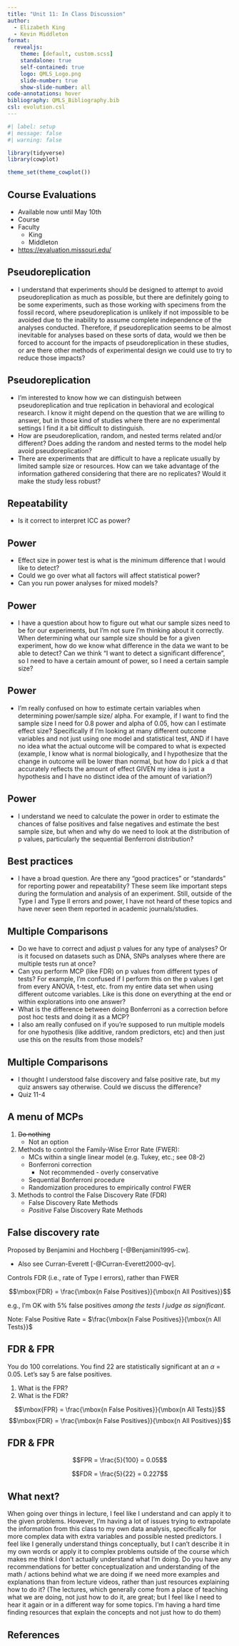 ```yaml
---
title: "Unit 11: In Class Discussion"
author:
  - Elizabeth King
  - Kevin Middleton
format:
  revealjs:
    theme: [default, custom.scss]
    standalone: true
    self-contained: true
    logo: QMLS_Logo.png
    slide-number: true
    show-slide-number: all
code-annotations: hover
bibliography: QMLS_Bibliography.bib
csl: evolution.csl
---
```


```r
#| label: setup
#| message: false
#| warning: false

library(tidyverse)
library(cowplot)

theme_set(theme_cowplot())
```


## Course Evaluations

- Available now until May 10th
- Course
- Faculty
    - King
    - Middleton
- [https://evaluation.missouri.edu/](https://evaluation.missouri.edu/)


## Pseudoreplication

- I understand that experiments should be designed to attempt to avoid pseudoreplication as much as possible, but there are definitely going to be some experiments, such as those working with specimens from the fossil record, where pseudoreplication is unlikely if not impossible to be avoided due to the inability to assume complete independence of the analyses conducted. Therefore, if pseudoreplication seems to be almost inevitable for analyses based on these sorts of data, would we then be forced to account for the impacts of pseudoreplication in these studies, or are there other methods of experimental design we could use to try to reduce those impacts?


## Pseudoreplication

- I'm interested to know how we can distinguish between pseudoreplication and true replication in behavioral and ecological research. I know it might depend on the question that we are willing to answer, but in those kind of studies where there are no experimental settings I find it a bit difficult to distinguish.
- How are pseudoreplication, random, and nested terms related and/or different? Does adding the random and nested terms to the model help avoid pseudoreplication?
- There are experiments that are difficult to have a replicate usually by limited sample size or resources. How can we take advantage of the information gathered considering that there are no replicates? Would it make the study less robust?


## Repeatability

- Is it correct to interpret ICC as power?


## Power

- Effect size in power test is what is the minimum difference that I would like to detect?
- Could we go over what all factors will affect statistical power?
- Can you run power analyses for mixed models? 


## Power

- I have a question about how to figure out what our sample sizes need to be for our experiments, but I'm not sure I'm thinking about it correctly. When determining what our sample size should be for a given experiment, how do we know what difference in the data we want to be able to detect? Can we think "I want to detect a significant difference", so I need to have a certain amount of power, so I need a certain sample size?


## Power {.smaller} 

- I'm really confused on how to estimate certain variables when determining power/sample size/ alpha. For example, if I want to find the sample size I need for 0.8 power and alpha of 0.05, how can I estimate effect size? Specifically if I'm looking at many different outcome variables and not just using one model and statistical test, AND if I have no idea what the actual outcome will be compared to what is expected (example, I know what is normal biologically, and I hypothesize that the change in outcome will be lower than normal, but how do I pick a d that accurately reflects the amount of effect GIVEN my idea is just a hypothesis and I have no distinct idea of the amount of variation?)


## Power

- I understand we need to calculate the power in order to estimate the chances of false positives and false negatives and estimate the best sample size, but when and why do we need to look at the distribution of p values, particularly the sequential Benferroni distribution?


## Best practices

- I have a broad question. Are there any "good practices" or "standards" for reporting power and repeatability? These seem like important steps during the formulation and analysis of an experiment. Still, outside of the Type I and Type II errors and power, I have not heard of these topics and have never seen them reported in academic journals/studies. 


## Multiple Comparisons {.smaller} 

- Do we have to correct and adjust p values for any type of analyses? Or is it focused on datasets such as DNA, SNPs analyses where there are multiple tests run at once?
- Can you perform MCP (like FDR) on p values from different types of tests? For example, I'm confused if I perform this on the p values I get from every ANOVA, t-test, etc. from my entire data set when using different outcome variables. Like is this done on everything at the end or within explorations into one answer?
- What is the difference between doing Bonferroni as a correction before post hoc tests and doing it as a MCP?
- I also am really confused on if you're supposed to run multiple models for one hypothesis (like additive, random predictors, etc) and then just use this on the results from those models? 


## Multiple Comparisons

- I thought I understood false discovery and false positive rate, but my quiz answers say otherwise. Could we discuss the difference?
- Quiz 11-4


## A menu of MCPs {.smaller}

1. <s>Do nothing</s>
    - Not an option 
2. Methods to control the Family-Wise Error Rate (FWER):
    - MCs within a single linear model (e.g. Tukey, etc.; see 08-2)
    - Bonferroni correction
      - Not recommended - overly conservative
    - Sequential Bonferroni procedure
    - Randomization procedures to empirically control FWER 
6. Methods to control the False Discovery Rate (FDR)
    - False Discovery Rate Methods
    - _Positive_ False Discovery Rate Methods
    

## False discovery rate

Proposed by Benjamini and Hochberg [-@Benjamini1995-cw].

- Also see Curran-Everett [-@Curran-Everett2000-qv].

Controls FDR (i.e., rate of Type I errors), rather than FWER

$$\mbox{FDR} = \frac{\mbox{n False Positives}}{\mbox{n All Positives}}$$

e.g., I'm OK with 5% false positives *among the tests I judge as significant*.

Note: False Positive Rate = $\frac{\mbox{n False Positives}}{\mbox{n All Tests}}$

## FDR & FPR

You do 100 correlations. You find 22 are statistically significant at an $\alpha$ = 0.05. Let's say 5 are false positives.

1. What is the FPR?
2. What is the FDR?

$$\mbox{FPR} = \frac{\mbox{n False Positives}}{\mbox{n All Tests}}$$
$$\mbox{FDR} = \frac{\mbox{n False Positives}}{\mbox{n All Positives}}$$


## FDR & FPR

$$FPR = \frac{5}{100} = 0.05$$

$$FDR = \frac{5}{22} = 0.227$$

## What next? {.smaller}

When going over things in lecture, I feel like I understand and can apply it to the given problems. However, I'm having a lot of issues trying to extrapolate the information from this class to my own data analysis, specifically for more complex data with extra variables and possible nested predictors. I feel like I generally understand things conceptually, but I can't describe it in my own words or apply it to complex problems outside of the course which makes me think I don't actually understand what I'm doing. Do you have any recommendations for better conceptualization and understanding of the math / actions behind what we are doing if we need more examples and explanations than from lecture videos, rather than just resources explaining how to do it? (The lectures, which generally come from a place of teaching what we are doing, not just how to do it, are great; but I feel like I need to hear it again or in a different way for some topics. I'm having a hard time finding resources that explain the concepts and not just how to do them)


## References

